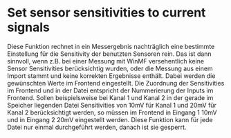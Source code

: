 # Set sensor sensitivities to current signals

Diese Funktion rechnet in ein Messergebnis nachträglich eine bestimmte Einstellung für die Sensitivity der benutzten Sensoren rein. Das ist dann sinnvoll, wenn z.B. bei einer Messung mit WinMF versehentlich keine Sensor Sensitivities berücksichtig wurden, oder die Messung aus einem Import stammt und keine korrekten Ergebnisse enthält. Dabei werden die gewünschten Werte im Frontend eingestellt. Die Zuordnung der Sensitivities im Frontend und in der Datei entspricht der Nummerierung der Inputs im Frontend. Sollen beispielsweise bei Kanal 1 und Kanal 2 in der gerade im Speicher liegenden Datei Sensitivities von 10mV für Kanal 1 und 20mV für Kanal 2 berücksichtigt werden,  so müssen im Frontend in Eingang 1 10mV und in Eingang 2 20mV eingestellt werden. Diese Funktion kann für jede Datei nur einmal durchgeführt werden, danach ist sie gesperrt.
